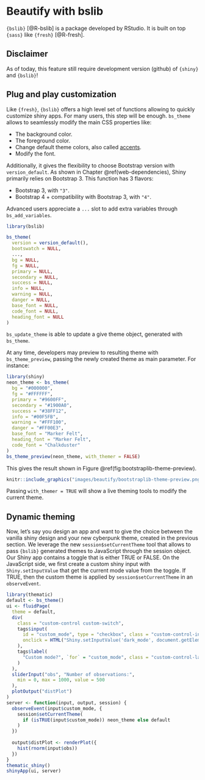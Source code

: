 # Beautify with bslib {#beautify-with-bootstraplib}
`{bslib}` [@R-bslib] is a package developed by RStudio. It is built on top `{sass}` like `{fresh}` [@R-fresh]. 

## Disclaimer 

::: {.importantblock data-latex=""}
As of today, this feature still require development version (github) of `{shiny}` and `{bslib}`!
:::

## Plug and play customization
Like `{fresh}`, `{bslib}` offers a high level set of functions allowing to quickly customize shiny apps. For many users, this step will be enough. `bs_theme` allows to seamlessly modify the main CSS properties like:

  - The background color.
  - The foreground color.
  - Change default theme colors, also called [accents](https://getbootstrap.com/docs/4.1/utilities/colors/).
  - Modify the font.
  
Additionally, it gives the flexibility to choose Bootstrap version with `version_default`. As shown in Chapter \@ref(web-dependencies), Shiny primarily relies on Bootstrap 3. This function has 3 flavors:

  - Bootstrap 3, with `"3"`.
  - Bootstrap 4 + compatibility with Bootstrap 3, with `"4"`.
  
Advanced users appreciate a `...` slot to add extra variables through `bs_add_variables`. 

```r
library(bslib)

bs_theme(
  version = version_default(),
  bootswatch = NULL,
  ...,
  bg = NULL,
  fg = NULL,
  primary = NULL,
  secondary = NULL,
  success = NULL,
  info = NULL,
  warning = NULL,
  danger = NULL,
  base_font = NULL,
  code_font = NULL,
  heading_font = NULL
)
```

`bs_update_theme` is able to update a give theme object, generated with `bs_theme`.

At any time, developers may preview to resulting theme with `bs_theme_preview`, passing the newly created theme as main parameter. For instance:

```r
library(shiny)
neon_theme <- bs_theme(
  bg = "#000000", 
  fg = "#FFFFFF", 
  primary = "#9600FF", 
  secondary = "#1900A0",
  success = "#38FF12",
  info = "#00F5FB",
  warning = "#FFF100",
  danger = "#FF00E3",
  base_font = "Marker Felt",
  heading_font = "Marker Felt",
  code_font = "Chalkduster"
)
bs_theme_preview(neon_theme, with_themer = FALSE)
```

This gives the result shown in Figure \@ref(fig:bootstraplib-theme-preview).

```r
knitr::include_graphics("images/beautify/bootstraplib-theme-preview.png")
```

Passing `with_themer = TRUE` will show a live theming tools to modify the current theme.

## Dynamic theming
Now, let's say you design an app and want to give the choice between the vanilla shiny design and your new cyberpunk theme, created in the previous section. We leverage the new `session$setCurrentTheme` tool that allows to pass `{bslib}` generated themes to JavaScript through the session object. Our Shiny app contains a toggle that is either TRUE or FALSE. On the JavaScript side, we first create a custom shiny input with `Shiny.setInputValue` that get the current mode value from the toggle. If TRUE, then the custom theme is applied by `session$setCurrentTheme` in an `observeEvent`.

```r
library(thematic)
default <- bs_theme()
ui <- fluidPage(
  theme = default, 
  div(
    class = "custom-control custom-switch", 
    tags$input(
      id = "custom_mode", type = "checkbox", class = "custom-control-input",
      onclick = HTML("Shiny.setInputValue('dark_mode', document.getElementById('custom_mode').value);")
    ),
    tags$label(
      "Custom mode?", `for` = "custom_mode", class = "custom-control-label"
    )
  ),
  sliderInput("obs", "Number of observations:",
    min = 0, max = 1000, value = 500
  ),
  plotOutput("distPlot")
)
server <- function(input, output, session) {
  observeEvent(input$custom_mode, {
    session$setCurrentTheme(
      if (isTRUE(input$custom_mode)) neon_theme else default
    )
  })
  
  output$distPlot <- renderPlot({
    hist(rnorm(input$obs))
  })
}
thematic_shiny()
shinyApp(ui, server)
```
